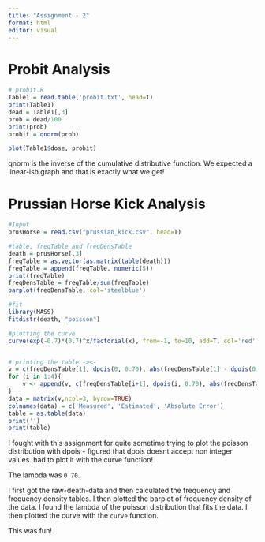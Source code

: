 ```yaml
---
title: "Assignment - 2"
format: html
editor: visual
---
```


# Probit Analysis

```R
# probit.R
Table1 = read.table('probit.txt', head=T)
print(Table1)
dead = Table1[,3]
prob = dead/100
print(prob)
probit = qnorm(prob)

plot(Table1$dose, probit)
```

qnorm is the inverse of the cumulative distributive function. We expected a linear-ish graph and that is exactly what we get!

# Prussian Horse Kick Analysis

```r
#Input
prusHorse = read.csv("prussian_kick.csv", head=T)

#table, freqTable and freqDensTable
death = prusHorse[,3]
freqTable = as.vector(as.matrix(table(death)))
freqTable = append(freqTable, numeric(5))
print(freqTable)
freqDensTable = freqTable/sum(freqTable)
barplot(freqDensTable, col='steelblue')

#fit
library(MASS)
fitdistr(death, "poisson")

#plotting the curve
curve(exp(-0.7)*(0.7)^x/factorial(x), from=-1, to=10, add=T, col='red')


# printing the table -><-
v = c(freqDensTable[1], dpois(0, 0.70), abs(freqDensTable[1] - dpois(0,0.70)))
for (i in 1:4){
    v <- append(v, c(freqDensTable[i+1], dpois(i, 0.70), abs(freqDensTable[i] - dpois(i,0.70))))
}
data = matrix(v,ncol=3, byrow=TRUE)
colnames(data) = c('Measured', 'Estimated', 'Absolute Error')
table = as.table(data)
print('')
print(table)


```

I fought with this assignment for quite sometime trying to plot the poisson distribution with dpois - figured that dpois doesnt accept non integer values. had to plot it with the curve function!

The lambda was `0.70`.

I first got the raw-death-data and then calculated the frequency and frequency density tables. I then plotted the barplot of frequency density of the data. I found the lambda of the poisson distribution that fits the data. I then plotted the curve with the `curve` function.

This was fun!
